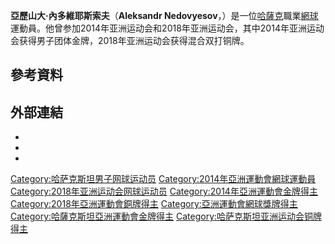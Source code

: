 {{Infobox 网球
|姓名=Aleksandr Nedovyesov
|照片=Aleksandr Nedovyesov 1, 2015 Wimbledon Qualifying - Diliff.jpg
|caption=2015年
|国籍={{KAZ}}
|生年=1987年
|生日={{birth_date_and_age|1987|2|15|mf=y}}
|出生地=[[乌克兰苏维埃社会主义共和国|乌克兰]][[阿盧什塔|阿盧什塔]]
|居住地=[[哈薩克|哈薩克]]
|身高=193
|体重=83
|持拍手=右
|反拍=單手
|转职业年=2004年
|球拍=
|球衣=
|球鞋=
|单打最高排名=72（2014年4月21日）
|双打最高排名=
|现单打排名=
|现双打排名=
|单打冠军头衔=0
|双打冠军头衔=0
|职业战绩=
|奖金=788,149美元
|澳网最好成绩=第一輪（2014）
|法网最好成绩=第二輪（2014）
|温网最好成绩=第一輪（2014、2015）
|美网最好成绩=
|大满贯个数=
|奥运会最好成绩=
}}

'''亞歷山大·內多維耶斯索夫'''（'''Aleksandr Nedovyesov'''，{{bd|1987年|2月15日|||catIdx=N}}）是一位[[哈薩克|哈薩克]]職業[[網球|網球]]運動員。他曾参加2014年亚洲运动会和2018年亚洲运动会，其中2014年亚洲运动会获得男子团体金牌，2018年亚洲运动会获得混合双打铜牌。

== 參考資料 ==
{{reflist|2}}

== 外部連結 ==
* {{ATP|id=N503}}
* {{ITF Profile|亞歷山大·內多維耶斯索夫|100031844}}
* {{DavisCupplayerlink|id=100031844}}

{{亚洲运动会网球比赛男子团体冠军}}
{{亞洲前十名男子單打網球運動員}}

{{Authority control}}
{{DEFAULTSORT:Nedovyesov, Aleksandr}}
[[Category:哈萨克斯坦男子网球运动员|Category:哈萨克斯坦男子网球运动员]]
[[Category:2014年亞洲運動會網球運動員|Category:2014年亞洲運動會網球運動員]]
[[Category:2018年亚洲运动会网球运动员|Category:2018年亚洲运动会网球运动员]]
[[Category:2014年亞洲運動會金牌得主|Category:2014年亞洲運動會金牌得主]]
[[Category:2018年亞洲運動會銅牌得主|Category:2018年亞洲運動會銅牌得主]]
[[Category:亞洲運動會網球獎牌得主|Category:亞洲運動會網球獎牌得主]]
[[Category:哈薩克斯坦亞洲運動會金牌得主|Category:哈薩克斯坦亞洲運動會金牌得主]]
[[Category:哈萨克斯坦亚洲运动会铜牌得主|Category:哈萨克斯坦亚洲运动会铜牌得主]]